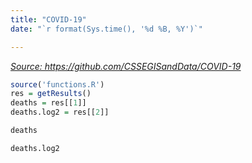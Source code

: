 ```yaml
---
title: "COVID-19"
date: "`r format(Sys.time(), '%d %B, %Y')`"

---
```

[*Source: https://github.com/CSSEGISandData/COVID-19*](https://github.com/CSSEGISandData/COVID-19)
```r
source('functions.R')
res = getResults()
deaths = res[[1]]
deaths.log2 = res[[2]]
```
```r
deaths
```
```r
deaths.log2
```
